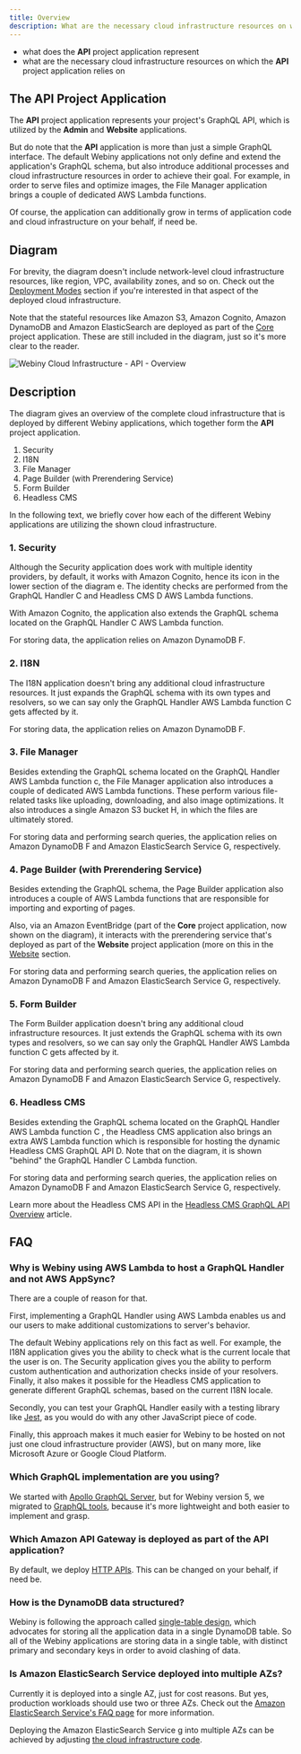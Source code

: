 ```yaml
---
title: Overview
description: What are the necessary cloud infrastructure resources on which the API project application relies on
---
```



<Alert type="success" title="What you’ll learn">

- what does the **API** project application represent
- what are the necessary cloud infrastructure resources on which the **API** project application relies on

</Alert>

## The API Project Application

The **API** project application represents your project's GraphQL API, which is utilized by the **Admin** and **Website** applications.

But do note that the **API** application is more than just a simple GraphQL interface. The default Webiny applications not only define and extend the application's GraphQL schema, but also introduce additional processes and cloud infrastructure resources in order to achieve their goal. For example, in order to serve files and optimize images, the File Manager application brings a couple of dedicated AWS Lambda functions.

Of course, the application can additionally grow in terms of application code and cloud infrastructure on your behalf, if need be.

## Diagram

<Alert type="info">

For brevity, the diagram doesn't include network-level cloud infrastructure resources, like region, VPC, availability zones, and so on. Check out the [Deployment Modes](../deployment-modes/introduction) section if you're interested in that aspect of the deployed cloud infrastructure.

</Alert>

<Alert type="info">

Note that the stateful resources like Amazon S3, Amazon Cognito, Amazon DynamoDB and Amazon ElasticSearch are deployed as part of the [Core](../core/overview) project application. These are still included in the diagram, just so it's more clear to the reader. 

</Alert>

<Image src={apiOverview} title="Webiny Cloud Infrastructure - API - Overview" shadow={false}/>

## Description

The diagram gives an overview of the complete cloud infrastructure that is deployed by different Webiny applications, which together form the **API** project application.

1. Security
2. I18N
3. File Manager
4. Page Builder (with Prerendering Service)
5. Form Builder
6. Headless CMS

In the following text, we briefly cover how each of the different Webiny applications are utilizing the shown cloud infrastructure.

### 1. Security

Although the Security application does work with multiple identity providers, by default, it works with Amazon Cognito, hence its icon in the lower section of the diagram <diagram-letter>e</diagram-letter>. The identity checks are performed from the GraphQL Handler <diagram-letter>C</diagram-letter> and Headless CMS <diagram-letter>D</diagram-letter> AWS Lambda functions.

With Amazon Cognito, the application also extends the GraphQL schema located on the GraphQL Handler <diagram-letter>C</diagram-letter> AWS Lambda function.

For storing data, the application relies on Amazon DynamoDB <diagram-letter>F</diagram-letter>.

### 2. I18N

The I18N application doesn't bring any additional cloud infrastructure resources. It just expands the GraphQL schema with its own types and resolvers, so we can say only the GraphQL Handler AWS Lambda function <diagram-letter>C</diagram-letter> gets affected by it.

For storing data, the application relies on Amazon DynamoDB <diagram-letter>F</diagram-letter>.

### 3. File Manager

Besides extending the GraphQL schema located on the GraphQL Handler AWS Lambda function <diagram-letter>c</diagram-letter>, the File Manager application also introduces a couple of dedicated AWS Lambda functions. These perform various file-related tasks like uploading, downloading, and also image optimizations. It also introduces a single Amazon S3 bucket <diagram-letter>H</diagram-letter>, in which the files are ultimately stored.

For storing data and performing search queries, the application relies on Amazon DynamoDB <diagram-letter>F</diagram-letter> and Amazon ElasticSearch Service <diagram-letter>G</diagram-letter>, respectively.


### 4. Page Builder (with Prerendering Service)

Besides extending the GraphQL schema, the Page Builder application also introduces a couple of AWS Lambda functions that are responsible for importing and exporting of pages. 
 
Also, via an Amazon EventBridge (part of the **Core** project application, now shown on the diagram), it interacts with the prerendering service that's deployed as part of the **Website** project application (more on this in the [Website](./../website/overview) section.

For storing data and performing search queries, the application relies on Amazon DynamoDB <diagram-letter>F</diagram-letter> and Amazon ElasticSearch Service <diagram-letter>G</diagram-letter>, respectively.

### 5. Form Builder

The Form Builder application doesn't bring any additional cloud infrastructure resources. It just extends the GraphQL schema with its own types and resolvers, so we can say only the GraphQL Handler AWS Lambda function <diagram-letter>C</diagram-letter> gets affected by it.

For storing data and performing search queries, the application relies on Amazon DynamoDB <diagram-letter>F</diagram-letter> and Amazon ElasticSearch Service <diagram-letter>G</diagram-letter>, respectively.

### 6. Headless CMS

Besides extending the GraphQL schema located on the GraphQL Handler AWS Lambda function <diagram-letter>C</diagram-letter> , the Headless CMS application also brings an extra AWS Lambda function which is responsible for hosting the dynamic Headless CMS GraphQL API <diagram-letter>D</diagram-letter>. Note that on the diagram, it is shown "behind" the GraphQL Handler <diagram-letter>C</diagram-letter> Lambda function.

For storing data and performing search queries, the application relies on Amazon DynamoDB <diagram-letter>F</diagram-letter> and Amazon ElasticSearch Service <diagram-letter>G</diagram-letter>, respectively.

<Alert type="info">

Learn more about the Headless CMS API in the [Headless CMS GraphQL API Overview](./../../headless-cms/basics/graphql-api) article.  

</Alert>

## FAQ

### Why is Webiny using AWS Lambda to host a GraphQL Handler and not AWS AppSync?

There are a couple of reason for that.

First, implementing a GraphQL Handler using AWS Lambda enables us and our users to make additional customizations to server's behavior.

The default Webiny applications rely on this fact as well. For example, the I18N application gives you the ability to check what is the current locale that the user is on. The Security application gives you the ability to perform custom authentication and authorization checks inside of your resolvers. Finally, it also makes it possible for the Headless CMS application to generate different GraphQL schemas, based on the current I18N locale.

Secondly, you can test your GraphQL Handler easily with a testing library like [Jest](https://jestjs.io/), as you would do with any other JavaScript piece of code.

Finally, this approach makes it much easier for Webiny to be hosted on not just one cloud infrastructure provider (AWS), but on many more, like Microsoft Azure or Google Cloud Platform.

### Which GraphQL implementation are you using?

We started with [Apollo GraphQL Server](https://www.apollographql.com/docs/apollo-server/), but for Webiny version 5, we migrated to [GraphQL tools](https://www.graphql-tools.com/), because it's more lightweight and both easier to implement and grasp.

### Which Amazon API Gateway is deployed as part of the API application?

By default, we deploy [HTTP APIs](https://docs.aws.amazon.com/apigateway/latest/developerguide/http-api.html). This can be changed on your behalf, if need be.

### How is the DynamoDB data structured?

Webiny is following the approach called [single-table design](https://www.alexdebrie.com/posts/dynamodb-single-table/), which advocates for storing all the application data in a single DynamoDB table. So all of the Webiny applications are storing data in a single table, with distinct primary and secondary keys in order to avoid clashing of data.

### Is Amazon ElasticSearch Service deployed into multiple AZs?

Currently it is deployed into a single AZ, just for cost reasons. But yes, production workloads should use two or three AZs. Check out the [Amazon ElasticSearch Service's FAQ page](https://aws.amazon.com/elasticsearch-service/faqs/) for more information.

Deploying the Amazon ElasticSearch Service <diagram-letter>g</diagram-letter> into multiple AZs can be achieved by adjusting [the cloud infrastructure code](https://github.com/webiny/webiny-js/blob/v5/packages/cwp-template-aws/template/api/pulumi_no_vpc/elasticSearch.ts#L9).
